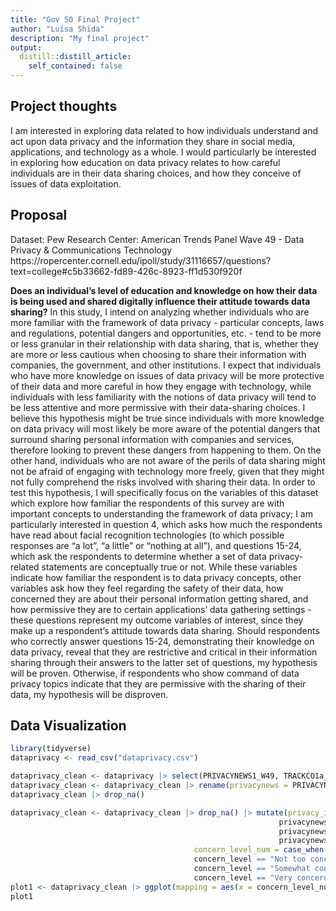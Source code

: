 ```yaml
---
title: "Gov 50 Final Project"
author: "Luísa Shida"
description: "My final project"
output:
  distill::distill_article:
    self_contained: false
---
```




## Project thoughts

I am interested in exploring data related to how individuals understand and act upon data privacy and the information they share in social media, applications, and technology as a whole. I would particularly be interested in exploring how education on data privacy relates to how careful individuals are in their data sharing choices, and how they conceive of issues of data exploitation.

## Proposal

Dataset: Pew Research Center: American Trends Panel Wave 49 - Data Privacy & Communications Technology
https://ropercenter.cornell.edu/ipoll/study/31116657/questions?text=college#c5b33662-fd89-426c-8923-ff1d530f920f

**Does an individual's level of education and knowledge on how their data is being used and shared digitally influence their attitude towards data sharing?** In this study, I intend on analyzing whether individuals who are more familiar with the framework of data privacy - particular concepts, laws and regulations, potential dangers and opportunities, etc. - tend to be more or less granular in their relationship with data sharing, that is, whether they are more or less cautious when choosing to share their information with companies, the government, and other institutions. I expect that individuals who have more knowledge on issues of data privacy will be more protective of their data and more careful in how they engage with technology, while individuals with less familiarity with the notions of data privacy will tend to be less attentive and more permissive with their data-sharing choices. I believe this hypothesis might be true since individuals with more knowledge on data privacy will most likely be more aware of the potential dangers that surround sharing personal information with companies and services, therefore looking to prevent these dangers from happening to them. On the other hand, individuals who are not aware of the perils of data sharing might not be afraid of engaging with technology more freely, given that they might not fully comprehend the risks involved with sharing their data. In order to test this hypothesis, I will specifically focus on the variables of this dataset which explore how familiar the respondents of this survey are with important concepts to understanding the framework of data privacy; I am particularly interested in question 4, which asks how much the respondents have read about facial recognition technologies (to which possible responses are "a lot", "a little" or "nothing at all"), and questions 15-24, which ask the respondents to determine whether a set of data privacy-related statements are conceptually true or not. While these variables indicate how familiar the respondent is to data privacy concepts, other variables ask how they feel regarding the safety of their data, how concerned they are about their personal information getting shared, and how permissive they are to certain applications' data gathering settings - these questions represent my outcome variables of interest, since they make up a respondent's attitude towards data sharing. Should respondents who correctly answer questions 15-24, demonstrating their knowledge on data privacy, reveal that they are restrictive and critical in their information sharing through their answers to the latter set of questions, my hypothesis will be proven. Otherwise, if respondents who show command of data privacy topics indicate that they are permissive with the sharing of their data, my hypothesis will be disproven.

## Data Visualization

```r
library(tidyverse)
dataprivacy <- read_csv("dataprivacy.csv")
```


```r
dataprivacy_clean <- dataprivacy |> select(PRIVACYNEWS1_W49, TRACKCO1a_W49, TRACKCO1b_W49, CONCERNCO_W49)
dataprivacy_clean <- dataprivacy_clean |> rename(privacynews = PRIVACYNEWS1_W49, onlinetracking_opinion = TRACKCO1a_W49, offlinetracking_opinion = TRACKCO1b_W49, concern_level = CONCERNCO_W49) 
dataprivacy_clean |> drop_na()
```
```r
dataprivacy_clean <- dataprivacy_clean |> drop_na() |> mutate(privacy_information = case_when(privacynews == "Not at all closely" ~ 0,
                                                            privacynews == "Not too closely" ~ 1,
                                                            privacynews == "Somewhat closely" ~ 2,
                                                            privacynews == "Very closely" ~ 3), 
                                         concern_level_num = case_when(concern_level == "Not at all concerned" ~ 0,
                                         concern_level == "Not too concerned" ~ 1,
                                         concern_level == "Somewhat concerned" ~ 2,
                                         concern_level == "Very concerned" ~ 3))
plot1 <- dataprivacy_clean |> ggplot(mapping = aes(x = concern_level_num, fill = privacynews)) + geom_bar(position = "dodge") + labs(x = "Level of Concern with Data Privacy", y = "Number of respondents") + scale_fill_discrete(name = "How closely respondent follows data news")
plot1

```





















